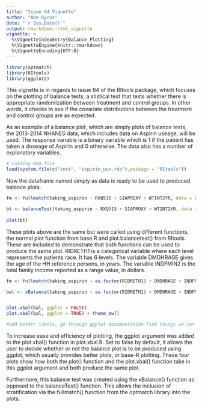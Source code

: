 ```yaml
---
title: "Issue 84 Vignette"
author: "Abe Rycus"
date: "`r Sys.Date()`"
output: rmarkdown::html_vignette
vignette: >
  %\VignetteIndexEntry{Balance Plotting}
  %\VignetteEngine{knitr::rmarkdown}
  %\VignetteEncoding{UTF-8}
---
```


```r
library(optmatch)
library(RItools)
library(ggplot2)
```

This vignette is in regards to issue 84 of the RItools package, which focuses on the plotting of balance tests, a stistical test that tests whether there is appropriate randomization between treatment and control groups. In other words, it checks to see if the covariate distributions between the treatment and control groups are as expected. 

As an example of a balance plot, which are simply plots of balance tests, the 2013-2014 NHANES data, which includes data on Aspirin useage, will be used. The response variable is a binary variable which is 1 if the patient has taken a doseage of Aspirin and 0 otherwise. The data also has a number of explanatory variables. 

```r
# Loading Rda file
load(system.file(c("inst", "aspirin_use.rda"),package = "RItools"))
```
Now the dataframe named simply as data is ready to be used to produced balance plots. 

```r
fm <- fullmatch(taking_aspirin ~ RXQ515 + SIAPROXY + WTINT2YR, data = data)

bt <- balanceTest(taking_aspirin ~ RXQ515 + SIAPROXY + WTINT2YR, data = data)
  
plot(bt)
```

These plots above are the same but were called using different functions, the normal plot function from base R and plot.balancetest() from RItools. These are included to demonstrate that both functions can be used to produce the same plot. RIDRETH1 is a categorical variable where each level represents the patients race. It has 6 levels. The variable DMDHRAGE gives the age of the HH reference persons, in years. The variable INDFMIN2 is the total family income reported as a range value, in dollars.

```r
fm <- fullmatch(taking_aspirin ~ as.factor(RIDRETH1) + DMDHRAGE + INDFMIN2, data = data)

bal <- xBalance(taking_aspirin ~ as.factor(RIDRETH1) + DMDHRAGE + INDFMIN2, data = data, strata = list(~ fm, unstratified = NULL))


plot.xbal(bal, ggplot = FALSE)
plot.xbal(bal, ggplot = TRUE) + theme_bw()

#add betetr labels, go through ggplot documentation find things we can tweak, i.e. change/stylize title and labels, 
```

To increase ease and efficiency of plotting, the ggplot argument was added to the plot.xbal() function in plot.xbal.R. Set to false by default, it allows the user to decide whether or not the balance plot is to be produced using ggplot, which usually provides better plots, or base-R plotting. These four plots show how both the plot() function and the plot.xbal() function take in this ggplot argument and both produce the same plot. 

Furthermore, this balance test was created using the xBalance() function as opposed to the balanceTest() function. This allows the inclusion of stratification via the fullmatch() function from the optmatch library into the plots. 

<!--
# include more features of ggplpot such as themes (update vignette)
# include plot with more variables. go through data documentation
# write up brief explanation of data
# include categorical variables and grouped variables
# run build_vignettes() in console, ignore incomplete line error at end
# move top part into new file, delete the vignette
-->


